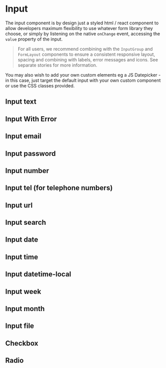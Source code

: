 
<Meta of={InputStories} />

# Input

The input component is by design just a styled html / react component to allow developers maximum flexibility to use whatever form library they choose, or simply by listening on the native `onChange` event, accessing the `value` property of the input.

> For all users, we recommend combining with the `InputGroup` and `FormLayout` components to ensure a consistent responsive layout, spacing and combining with labels, error messages and icons. See separate stories for more information.

You may also wish to add your own custom elements eg a JS Datepicker - in this case, just target the default input with your own custom component or use the CSS classes provided.

<Controls />

## Input text

<Canvas of={InputStories.InputText} />

<RenderHtmlMarkup of={InputStories.InputText} />

## Input With Error

<Canvas>
  <Story of={InputStories.InputWithError} />
</Canvas>

<RenderHtmlMarkup of={InputStories.InputWithError} />

## Input email

<Canvas>
  <Story of={InputStories.InputEmail} />
</Canvas>

<RenderHtmlMarkup of={InputStories.InputEmail} />

## Input password

<Canvas>
  <Story of={InputStories.InputPassword} />
</Canvas>

<RenderHtmlMarkup of={InputStories.InputPassword} />

## Input number

<Canvas>
  <Story of={InputStories.InputNumber} />
</Canvas>

<RenderHtmlMarkup of={InputStories.InputNumber} />

## Input tel (for telephone numbers)

<Canvas>
  <Story of={InputStories.InputTel} />
</Canvas>

<RenderHtmlMarkup of={InputStories.InputTel} />

## Input url

<Canvas>
  <Story of={InputStories.InputUrl} />
</Canvas>

<RenderHtmlMarkup of={InputStories.InputUrl} />

## Input search

<Canvas>
  <Story of={InputStories.InputSearch} />
</Canvas>

<RenderHtmlMarkup of={InputStories.InputSearch} />

## Input date

<Canvas>
  <Story of={InputStories.InputDate} />
</Canvas>

<RenderHtmlMarkup of={InputStories.InputDate} />

## Input time

<Canvas>
  <Story of={InputStories.InputTime} />
</Canvas>

<RenderHtmlMarkup of={InputStories.InputTime} />

## Input datetime-local

<Canvas>
  <Story of={InputStories.InputDatetimeLocal} />
</Canvas>

<RenderHtmlMarkup of={InputStories.InputDatetimeLocal} />

## Input week

<Canvas>
  <Story of={InputStories.InputWeek} />
</Canvas>

<RenderHtmlMarkup of={InputStories.InputWeek} />

## Input month

<Canvas>
  <Story of={InputStories.InputMonth} />
</Canvas>

<RenderHtmlMarkup of={InputStories.InputMonth} />

## Input file

<Canvas>
  <Story of={InputStories.InputFile} />
</Canvas>

<RenderHtmlMarkup of={InputStories.InputFile} />

## Checkbox

<Canvas>
  <Story of={InputStories.InputCheckbox} />
</Canvas>

<RenderHtmlMarkup of={InputStories.InputCheckbox} />

## Radio

<Canvas>
  <Story of={InputStories.InputRadio} />
</Canvas>

<RenderHtmlMarkup of={InputStories.InputRadio} />
